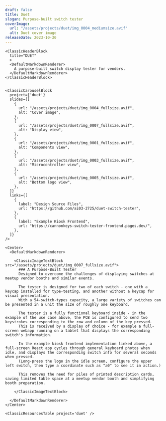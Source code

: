 ```yaml
---
draft: false
title: Duet
slogan: Purpose-built switch tester
coverImage:
  url: "/assets/projects/duet/img_0004_mediumsize.avif"
  alt: Duet cover image
releaseDate: 2023-10-30
---
```


<DefaultLayout title={frontmatter.title}>

  <ClassicBlurredHeader src={frontmatter.coverImage.url} />

  <div class="container mx-auto">

    <ClassicHeaderBlock 
      title="DUET"
      >
      <DefaultMarkdownRenderer>
        A purpose-built switch display tester for vendors.
      </DefaultMarkdownRenderer>
    </ClassicHeaderBlock>


    <ClassicCarouselBlock 
      project={'duet'} 
      slides={[
        {
          url: "/assets/projects/duet/img_0004_fullsize.avif",
          alt: "Cover image",
        },
        {
          url: "/assets/projects/duet/img_0007_fullsize.avif",
          alt: "Display view",
        },
        {
          url: "/assets/projects/duet/img_0001_fullsize.avif",
          alt: "Components view",
        },
        {
          url: "/assets/projects/duet/img_0003_fullsize.avif",
          alt: "Microcontroller view",
        },
        {
          url: "/assets/projects/duet/img_0005_fullsize.avif",
          alt: "Bottom logo view",
        },
      ]} 
      links={[
        {
          label: "Design Source Files",
          url: "https://github.com/ai03-2725/duet-switch-tester",
        },
        {
          label: "Example Kiosk Frontend",
          url: "https://cannonkeys-switch-tester-frontend.pages.dev/",
        },
      ]}
    />

    <Center>
      <DefaultMarkdownRenderer>

        <ClassicImageTextBlock src="/assets/projects/duet/img_0007_fullsize.avif">
          ### A Purpose-Built Tester
          Designed to overcome the challenges of displaying switches at meetup vendor booths and similar events.  

          The tester is designed for two of each switch - one with a keycap installed for type-testing, and another without a keycap for visual presentation.  
          With a 54-switch-types capacity, a large variety of switches can be presented in a unit the size of roughly one keyboard.  

          The tester is a fully functional keyboard inside - in the example of the use case above, the PCB is configured to send two keystrokes corresponding to the row and column of the key pressed.  
          This is received by a display of choice - for example a full-screen webapp running on a tablet that displays the corresponding switch's information.

          In the example kiosk frontend implementation linked above, a full-screen React app cycles through general keyboard photos when idle, and displays the corresponding switch info for several seconds when pressed.  
          (Long-press the logo in the idle screen, configure the upper left switch, then type a coordinate such as "a0" to see it in action.)  
          
          This removes the need for piles of printed description cards, saving limited table space at a meetup vendor booth and simplifying booth preparation.  
          
        </ClassicImageTextBlock>

      </DefaultMarkdownRenderer>
    </Center>

    <ClassicResourcesTable project='duet' />

  </div>

</DefaultLayout>